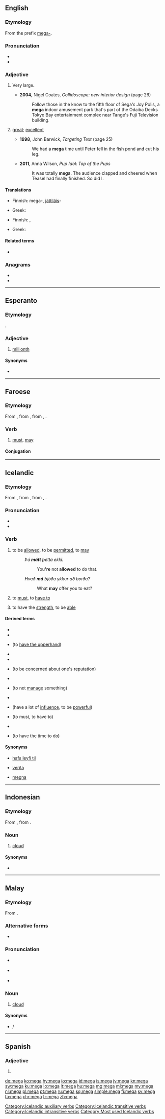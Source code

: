 {{also|mega-|méga|méga-}}
==English==

===Etymology===
From the prefix [[mega-]].

===Pronunciation===
* {{IPA|/ˈmɛɡə/|lang=en}}
* {{rhymes|ɛɡə|lang=en}}

===Adjective===
{{en-adj|-}}

# {{label|en|informal}} Very large.
#* '''2004''', Nigel Coates, ''Collidoscope: new interior design'' (page 26)
#*: Follow those in the know to the fifth floor of Sega's Joy Polis, a '''mega''' indoor amusement park that's part of the Odaiba Decks Tokyo Bay entertainment complex near Tange's Fuji Television building.
# {{label|en|slang|1990s}} [[great]]; [[excellent]]
#* '''1998''', John Barwick, ''Targeting Text'' (page 25)
#*: We had a '''mega''' time until Peter fell in the fish pond and cut his leg.
#* '''2011''', Anna Wilson, ''Pup Idol: Top of the Pups''
#*: It was totally '''mega'''. The audience clapped and cheered when Teasel had finally finished. So did I.

====Translations====
{{trans-top|very large}}
* Finnish: mega-, [[jättiläis]]-
{{trans-mid}}
* Greek: {{t+|el|μέγας|m}}
{{trans-bottom}}

{{trans-top|great, excellent}}
* Finnish: {{t+|fi|mahtava}}, {{t+|fi|erinomainen}}
{{trans-mid}}
* Greek: {{t+|el|μέγας|m}}
{{trans-bottom}}

====Related terms====
<!-- These are mainly nonce words, unless specific definitions are known and entries can be set up
* {{l|en|mega deal}}
* {{l|en|mega energy}}
* {{l|en|mega high}}
* {{l|en|mega low}}
* {{l|en|mega market}}
* {{l|en|mega-mart}}
* {{l|en|mega meal}} (''registered trademark? spelling?''), used by [[w:Kentucky Fried Chicken|KFC]]
* {{l|en|mega-merger}}
* {{l|en|mega moolah}}, term used by the [[w:Fox Box|Fox Box]], formerly [[w:Fox Kids|Fox Kids]]
* {{l|en|mega morning}}
* {{l|en|mega movie}}
* {{l|en|mega party}}
* {{l|en|mega power}}
* {{l|en|mega road}}
* {{l|en|mega-selection}}
* {{l|en|mega speed}}
-->

* {{l|en|mega-}}

===Anagrams===
* {{l|en|game}}
* {{l|en|mage}}

----

==Esperanto==
{{ordinalbox|eo||1,000,000a||card=meg}}

===Etymology===
{{suffix|meg|a|lang=eo}}.

===Adjective===
{{eo-head}}

# {{label|eo|ordinal|neologism|rare}} [[millionth]]

====Synonyms====
* {{l|eo|miliona}}

----

==Faroese==

===Etymology===
From {{etyl|non|fo}} {{m|non|mega}}, from {{etyl|gem-pro|fo}} {{m|gem-pro|*maganą}}, from {{etyl|ine-pro|fo}} {{m|ine-pro|*magʰ-}}, {{m|ine-pro|*megʰ-}}.

===Verb===
{{head|fo|verb}}

# [[must]], [[may]]

====Conjugation====
{{fo-conj-mega}}

----

==Icelandic==

===Etymology===
From {{etyl|non|is}} {{m|non|mega}}, from {{etyl|gem-pro|is}} {{m|gem-pro|*maganą}}, from {{etyl|ine-pro|is}} {{m|ine-pro|*magʰ-}}, {{m|ine-pro|*megʰ-}}.

===Pronunciation===
* {{IPA|/ˈmeiːɣa/|lang=is}}
* {{rhymes|eiːɣa|lang=is}}

===Verb===
{{is-verb-preterite|má|mátti|mátt}}

# {{label|is|ambitransitive|governs the accusative}} to be [[allowed]], to be [[permitted]], to [[may]]{{jump|is|be allowed|s}}
#: ''Þú '''mátt''' þetta ekki.''
#:: You''''re''' not '''allowed''' to do that.
#: ''Hvað '''má''' bjóða ykkur að borða?''
#:: What '''may''' offer you to eat?
# {{label|is|intransitive}} to [[must]], to [[have to]]{{jump|is|must|s}}
# to have the [[strength]], to be [[able]]{{jump|is|have the strength|s}}

====Derived terms====
{{der-top3}}
* {{l|is|eins og nærri má geta}}
* {{l|is|má vera}}
* {{l|is|mega betur}} (to [[have the upperhand]])
* {{l|is|mega ekki}}
* {{l|is|mega ekki hugsa til}}
{{der-mid3}}
* {{l|is|mega ekki vamm sitt vita}} (to be concerned about one's reputation)
* {{l|is|mega lengi lifa}}
* {{l|is|mega sín ekki við}} (to not [[manage]] something)
* {{l|is|mega sín mikils}}
{{der-mid3}}
* {{l|is|mega sín mikils}} (have a lot of [[influence]], to be [[powerful]])
* {{l|is|mega til}} (to must, to have to)
* {{l|is|mega vera að}}
* {{l|is|mega vera að}} (to have the time to do)
{{der-bottom}}

====Synonyms====
* {{jump|s|is|be allowed}} [[hafa leyfi til]]
* {{jump|s|is|must}} [[verða]]
* {{jump|s|is|have the strength}} [[megna]]

[[Category:Icelandic auxiliary verbs]]
[[Category:Icelandic transitive verbs]]
[[Category:Icelandic intransitive verbs]]
[[Category:Most used Icelandic verbs]]

----

==Indonesian==

===Etymology===
From {{etyl|ms|id}} {{m|ms|mega}}, from {{etyl|sa|id}} {{m|sa|मेघ||cloud|tr=megha}}.

===Noun===
{{id-noun}}

# [[cloud]] {{gloss|visible mass of water droplets suspended in the air}}

====Synonyms====
* {{l|id|awan}}

----

==Malay==

===Etymology===
From {{etyl|sa|ms}} {{m|sa|मेघ|tr=megha||cloud}}.

===Alternative forms===
* {{l|ms|ميݢ|sc=Arab}}

===Pronunciation===
* {{a|Johor-Selangor}} {{IPA|/meɡə/|lang=ms}}
* {{a|Riau-Lingga}} {{IPA|/meɡa/|lang=ms}}
* {{rhymes|egə|gə|ə|lang=ms}}

===Noun===
{{head|ms|noun|Jawi spelling|ميݢ}}

# [[cloud]] {{gloss|visible mass of water droplets suspended in the air}}

====Synonyms====
* {{l|ms|awan}} / {{l|ms|اون|sc=Arab}}

----

==Spanish==

===Adjective===
{{head|es|adjective form}}

# {{feminine singular of|lang=es|mego}}

[[de:mega]]
[[ko:mega]]
[[hy:mega]]
[[io:mega]]
[[id:mega]]
[[is:mega]]
[[jv:mega]]
[[kn:mega]]
[[sw:mega]]
[[ku:mega]]
[[lo:mega]]
[[lt:mega]]
[[hu:mega]]
[[mg:mega]]
[[ml:mega]]
[[my:mega]]
[[nl:mega]]
[[pl:mega]]
[[pt:mega]]
[[ru:mega]]
[[sq:mega]]
[[simple:mega]]
[[fi:mega]]
[[sv:mega]]
[[ta:mega]]
[[chr:mega]]
[[tr:mega]]
[[zh:mega]]
